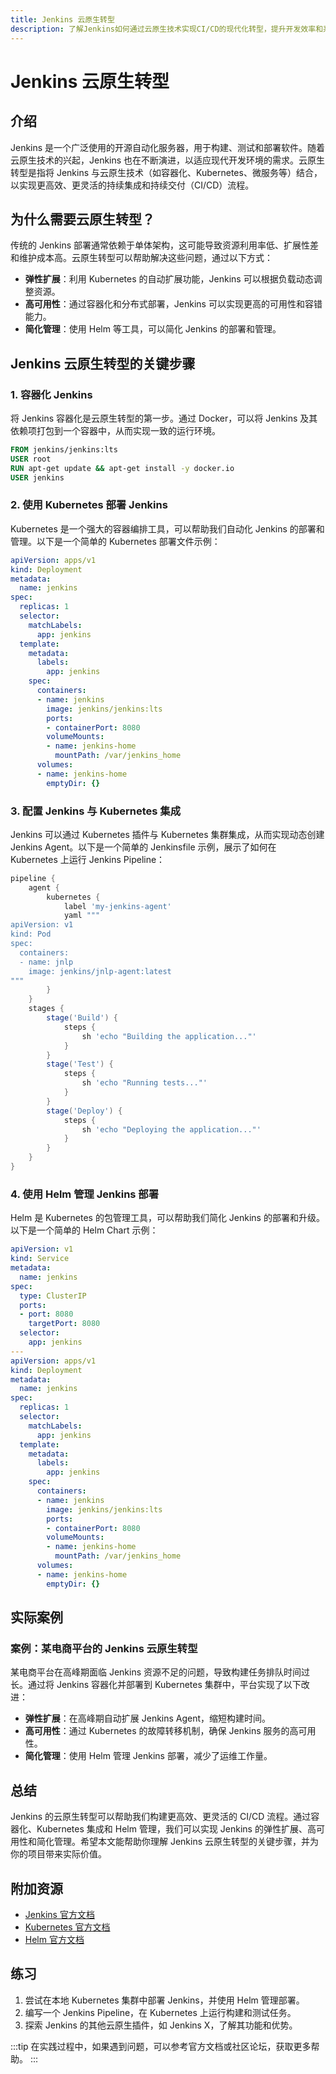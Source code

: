 ```yaml
---
title: Jenkins 云原生转型
description: 了解Jenkins如何通过云原生技术实现CI/CD的现代化转型，提升开发效率和系统弹性。
---
```


# Jenkins 云原生转型

## 介绍

Jenkins 是一个广泛使用的开源自动化服务器，用于构建、测试和部署软件。随着云原生技术的兴起，Jenkins 也在不断演进，以适应现代开发环境的需求。云原生转型是指将 Jenkins 与云原生技术（如容器化、Kubernetes、微服务等）结合，以实现更高效、更灵活的持续集成和持续交付（CI/CD）流程。

## 为什么需要云原生转型？

传统的 Jenkins 部署通常依赖于单体架构，这可能导致资源利用率低、扩展性差和维护成本高。云原生转型可以帮助解决这些问题，通过以下方式：

- **弹性扩展**：利用 Kubernetes 的自动扩展功能，Jenkins 可以根据负载动态调整资源。
- **高可用性**：通过容器化和分布式部署，Jenkins 可以实现更高的可用性和容错能力。
- **简化管理**：使用 Helm 等工具，可以简化 Jenkins 的部署和管理。

## Jenkins 云原生转型的关键步骤

### 1. 容器化 Jenkins

将 Jenkins 容器化是云原生转型的第一步。通过 Docker，可以将 Jenkins 及其依赖项打包到一个容器中，从而实现一致的运行环境。

```dockerfile
FROM jenkins/jenkins:lts
USER root
RUN apt-get update && apt-get install -y docker.io
USER jenkins
```

### 2. 使用 Kubernetes 部署 Jenkins

Kubernetes 是一个强大的容器编排工具，可以帮助我们自动化 Jenkins 的部署和管理。以下是一个简单的 Kubernetes 部署文件示例：

```yaml
apiVersion: apps/v1
kind: Deployment
metadata:
  name: jenkins
spec:
  replicas: 1
  selector:
    matchLabels:
      app: jenkins
  template:
    metadata:
      labels:
        app: jenkins
    spec:
      containers:
      - name: jenkins
        image: jenkins/jenkins:lts
        ports:
        - containerPort: 8080
        volumeMounts:
        - name: jenkins-home
          mountPath: /var/jenkins_home
      volumes:
      - name: jenkins-home
        emptyDir: {}
```

### 3. 配置 Jenkins 与 Kubernetes 集成

Jenkins 可以通过 Kubernetes 插件与 Kubernetes 集群集成，从而实现动态创建 Jenkins Agent。以下是一个简单的 Jenkinsfile 示例，展示了如何在 Kubernetes 上运行 Jenkins Pipeline：

```groovy
pipeline {
    agent {
        kubernetes {
            label 'my-jenkins-agent'
            yaml """
apiVersion: v1
kind: Pod
spec:
  containers:
  - name: jnlp
    image: jenkins/jnlp-agent:latest
"""
        }
    }
    stages {
        stage('Build') {
            steps {
                sh 'echo "Building the application..."'
            }
        }
        stage('Test') {
            steps {
                sh 'echo "Running tests..."'
            }
        }
        stage('Deploy') {
            steps {
                sh 'echo "Deploying the application..."'
            }
        }
    }
}
```

### 4. 使用 Helm 管理 Jenkins 部署

Helm 是 Kubernetes 的包管理工具，可以帮助我们简化 Jenkins 的部署和升级。以下是一个简单的 Helm Chart 示例：

```yaml
apiVersion: v1
kind: Service
metadata:
  name: jenkins
spec:
  type: ClusterIP
  ports:
  - port: 8080
    targetPort: 8080
  selector:
    app: jenkins
---
apiVersion: apps/v1
kind: Deployment
metadata:
  name: jenkins
spec:
  replicas: 1
  selector:
    matchLabels:
      app: jenkins
  template:
    metadata:
      labels:
        app: jenkins
    spec:
      containers:
      - name: jenkins
        image: jenkins/jenkins:lts
        ports:
        - containerPort: 8080
        volumeMounts:
        - name: jenkins-home
          mountPath: /var/jenkins_home
      volumes:
      - name: jenkins-home
        emptyDir: {}
```

## 实际案例

### 案例：某电商平台的 Jenkins 云原生转型

某电商平台在高峰期面临 Jenkins 资源不足的问题，导致构建任务排队时间过长。通过将 Jenkins 容器化并部署到 Kubernetes 集群中，平台实现了以下改进：

- **弹性扩展**：在高峰期自动扩展 Jenkins Agent，缩短构建时间。
- **高可用性**：通过 Kubernetes 的故障转移机制，确保 Jenkins 服务的高可用性。
- **简化管理**：使用 Helm 管理 Jenkins 部署，减少了运维工作量。

## 总结

Jenkins 的云原生转型可以帮助我们构建更高效、更灵活的 CI/CD 流程。通过容器化、Kubernetes 集成和 Helm 管理，我们可以实现 Jenkins 的弹性扩展、高可用性和简化管理。希望本文能帮助你理解 Jenkins 云原生转型的关键步骤，并为你的项目带来实际价值。

## 附加资源

- [Jenkins 官方文档](https://www.jenkins.io/doc/)
- [Kubernetes 官方文档](https://kubernetes.io/docs/home/)
- [Helm 官方文档](https://helm.sh/docs/)

## 练习

1. 尝试在本地 Kubernetes 集群中部署 Jenkins，并使用 Helm 管理部署。
2. 编写一个 Jenkins Pipeline，在 Kubernetes 上运行构建和测试任务。
3. 探索 Jenkins 的其他云原生插件，如 Jenkins X，了解其功能和优势。

:::tip
在实践过程中，如果遇到问题，可以参考官方文档或社区论坛，获取更多帮助。
:::